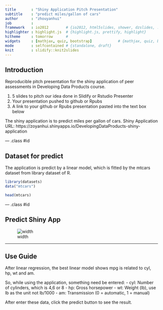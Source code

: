 ```yaml
---
title       : "Shiny Application Pitch Presentation"
subtitle    : "predict miles/gallon of cars"
author      : "zhouyanhui"
job         : 
framework   : io2012        # {io2012, html5slides, shower, dzslides, ...}
highlighter : highlight.js  # {highlight.js, prettify, highlight}
hitheme     : tomorrow      # 
widgets     : [mathjax, quiz, bootstrap]            # {mathjax, quiz, bootstrap}
mode        : selfcontained # {standalone, draft}
knit        : slidify::knit2slides
---
```


## Introduction
Reproducible pitch presentation for the shiny application of peer assessments in Developing Data Products course.

1. 5 slides to pitch our idea done in Slidify or Rstudio Presenter
2. Your presentation pushed to github or Rpubs
3. A link to your github or Rpubs presentation pasted into the text box below

The shiny application is to predict miles per gallon of cars.
Shiny Application URL:
https://zoyanhui.shinyapps.io/DevelopingDataProducts-shiny-application

--- .class #id 

## Dataset for predict
The application is predict by a linear model, which is fitted by the mtcars dataset from library dataset of R.

```r
library(datasets)
data("mtcars")
```   

```r
head(mtcars)
```

--- .class #id   

## Predict Shiny App
![width](assets/img/shiny.jpg)

--- 

## Use Guide
After linear regression, the best linear model shows mpg is related to cyl, hp, wt and am.

So, while using the application, something need be entered:
- cyl: Number of cylinders, which is 4,6 or 8
- hp: 	Gross horsepower
- wt: 	Weight (lb), use lb as the unit not lb/1000
- am:   Transmission (0 = automatic, 1 = manual)

After enter these data, click the predict button to see the result.





